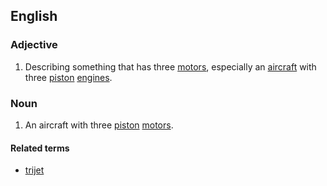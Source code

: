 ==English==

===Adjective===
{{en-adj|-}}

#Describing something that has three [[motor]]s, especially an [[aircraft]] with three [[piston]] [[engine]]s.

===Noun===
{{en-noun}}
{{wikipedia}}

#An aircraft with three [[piston]] [[motors]].

====Related terms====
*[[trijet]]